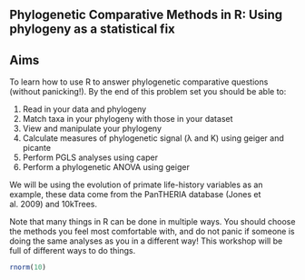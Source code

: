 ## Phylogenetic Comparative Methods in R: Using phylogeny as a statistical fix

## Aims
To learn how to use R to answer phylogenetic comparative questions (without panicking!). By the end of this problem set you should be able to:

1. Read in your data and phylogeny
2. Match taxa in your phylogeny with those in your dataset
3. View and manipulate your phylogeny
4. Calculate measures of phylogenetic signal (λ and K) using geiger and picante
5. Perform PGLS analyses using caper
6. Perform a phylogenetic ANOVA using geiger

We will be using the evolution of primate life-history variables as an example, these data come from the PanTHERIA database (Jones et al. 2009) and 10kTrees.

Note that many things in R can be done in multiple ways. You should choose the methods you feel most comfortable with, and do not panic if someone is doing the same analyses as you in a different way! This workshop will be full of different ways to do things.

``` r
rnorm(10)
```
